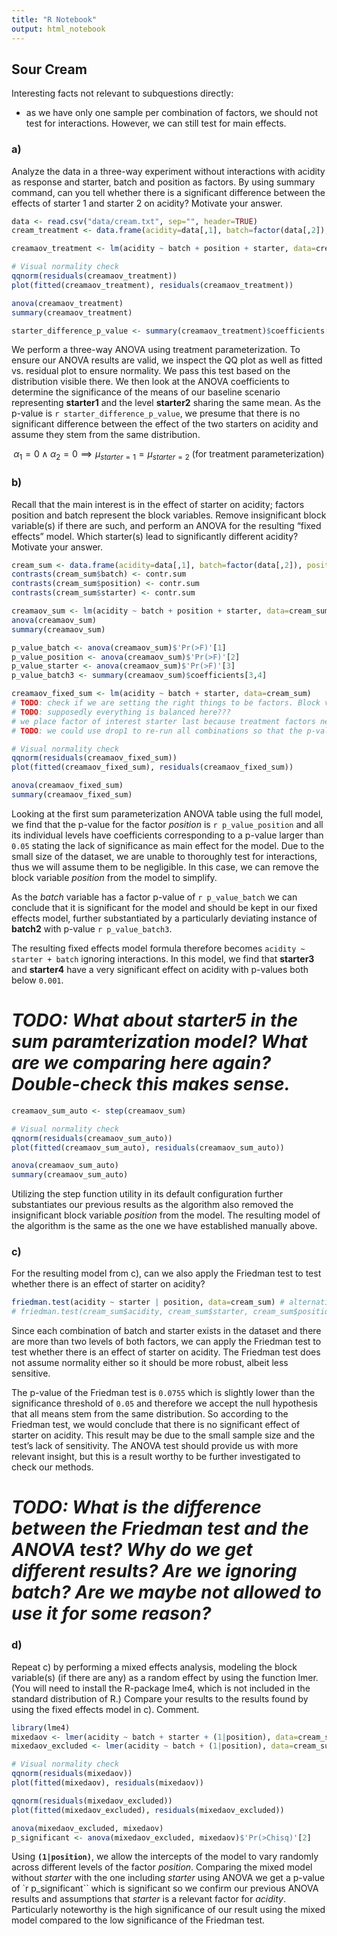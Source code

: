 ```yaml
---
title: "R Notebook"
output: html_notebook
---
```


## Sour Cream

Interesting facts not relevant to subquestions directly:

-   as we have only one sample per combination of factors, we should not test for interactions. However, we can still test for main effects.

### a)

Analyze the data in a three-way experiment without interactions with acidity as response and starter, batch and position as factors. By using summary command, can you tell whether there is a significant difference between the effects of starter 1 and starter 2 on acidity? Motivate your answer.

```r
data <- read.csv("data/cream.txt", sep="", header=TRUE)
cream_treatment <- data.frame(acidity=data[,1], batch=factor(data[,2]), position=factor(data[,3]), starter=factor(data[,4]))

creamaov_treatment <- lm(acidity ~ batch + position + starter, data=cream_treatment)

# Visual normality check
qqnorm(residuals(creamaov_treatment))
plot(fitted(creamaov_treatment), residuals(creamaov_treatment))

anova(creamaov_treatment)
summary(creamaov_treatment)

starter_difference_p_value <- summary(creamaov_treatment)$coefficients[10,4]
```

We perform a three-way ANOVA using treatment parameterization. To ensure our ANOVA results are valid, we inspect the QQ plot as well as fitted vs. residual plot to ensure normality. We pass this test based on the distribution visible there. We then look at the ANOVA coefficients to determine the significance of the means of our baseline scenario representing **starter1** and the level **starter2** sharing the same mean. As the p-value is `r starter_difference_p_value`, we presume that there is no significant difference between the effect of the two starters on acidity and assume they stem from the same distribution.

$$\alpha_{1} = 0 \land \alpha_{2} = 0 \implies \mu_{starter=1}=\mu_{starter=2}  \text{ (for treatment parameterization) }$$

### b)

Recall that the main interest is in the effect of starter on acidity; factors position and batch represent the block variables. Remove insignificant block variable(s) if there are such, and perform an ANOVA for the resulting “fixed effects” model. Which starter(s) lead to significantly different acidity? Motivate your answer.

```r
cream_sum <- data.frame(acidity=data[,1], batch=factor(data[,2]), position=factor(data[,3]), starter=factor(data[,4]))
contrasts(cream_sum$batch) <- contr.sum
contrasts(cream_sum$position) <- contr.sum
contrasts(cream_sum$starter) <- contr.sum

creamaov_sum <- lm(acidity ~ batch + position + starter, data=cream_sum)
anova(creamaov_sum)
summary(creamaov_sum)

p_value_batch <- anova(creamaov_sum)$'Pr(>F)'[1]
p_value_position <- anova(creamaov_sum)$'Pr(>F)'[2]
p_value_starter <- anova(creamaov_sum)$'Pr(>F)'[3]
p_value_batch3 <- summary(creamaov_sum)$coefficients[3,4]
```

```r
creamaov_fixed_sum <- lm(acidity ~ batch + starter, data=cream_sum)
# TODO: check if we are setting the right things to be factors. Block variables shouldn't be set to be factors I think? See Lecture 6 Slide 24
# TODO: supposedly everything is balanced here???
# we place factor of interest starter last because treatment factors needs to come last. That's because the order is important if model is unbalanced (unsure, maybe the case here?) or for 2 continuous factors (not relevant here)
# TODO: we could use drop1 to re-run all combinations so that the p-values will all be right

# Visual normality check
qqnorm(residuals(creamaov_fixed_sum))
plot(fitted(creamaov_fixed_sum), residuals(creamaov_fixed_sum))

anova(creamaov_fixed_sum)
summary(creamaov_fixed_sum)
```
Looking at the first sum parameterization ANOVA table using the full model, we find that the p-value for the factor *position* is `r p_value_position` and all its individual levels have coefficients corresponding to a p-value larger than `0.05` stating the lack of significance as main effect for the model. Due to the small size of the dataset, we are unable to thoroughly test for interactions, thus we will assume them to be negligible. In this case, we can remove the block variable *position* from the model to simplify.

As the *batch* variable has a factor p-value of `r p_value_batch` we can conclude that it is significant for the model and should be kept in our fixed effects model, further substantiated by a particularly deviating instance of **batch2** with p-value `r p_value_batch3`.

The resulting fixed effects model formula therefore becomes `acidity ~ starter + batch` ignoring interactions. In this model, we find that **starter3** and **starter4** have a very significant effect on acidity with p-values both below `0.001`.

# *TODO: What about starter5 in the sum paramterization model? What are we comparing here again? Double-check this makes sense.*

```r
creamaov_sum_auto <- step(creamaov_sum)

# Visual normality check
qqnorm(residuals(creamaov_sum_auto))
plot(fitted(creamaov_sum_auto), residuals(creamaov_sum_auto))

anova(creamaov_sum_auto)
summary(creamaov_sum_auto)
```

Utilizing the step function utility in its default configuration further substantiates our previous results as the algorithm also removed the insignificant block variable *position* from the model. The resulting model of the algorithm is the same as the one we have established manually above.

### c)

For the resulting model from c), can we also apply the Friedman test to test whether there is an effect of starter on acidity?

```r
friedman.test(acidity ~ starter | position, data=cream_sum) # alternative syntax
# friedman.test(cream_sum$acidity, cream_sum$starter, cream_sum$position)
```

Since each combination of batch and starter exists in the dataset and there are more than two levels of both factors, we can apply the Friedman test to test whether there is an effect of starter on acidity. The Friedman test does not assume normality either so it should be more robust, albeit less sensitive.

The p-value of the Friedman test is `0.0755` which is slightly lower than the significance threshold of `0.05` and therefore we accept the null hypothesis that all means stem from the same distribution. So according to the Friedman test, we would conclude that there is no significant effect of starter on acidity. This result may be due to the small sample size and the test's lack of sensitivity. The ANOVA test should provide us with more relevant insight, but this is a result worthy to be further investigated to check our methods.

# *TODO: What is the difference between the Friedman test and the ANOVA test? Why do we get different results? Are we ignoring batch? Are we maybe not allowed to use it for some reason?*

### d)

Repeat c) by performing a mixed effects analysis, modeling the block variable(s) (if there are any) as a random effect by using the function lmer. (You will need to install the R-package lme4, which is not included in the standard distribution of R.) Compare your results to the results found by using the fixed effects model in c). Comment.

```r
library(lme4)
mixedaov <- lmer(acidity ~ batch + starter + (1|position), data=cream_sum)
mixedaov_excluded <- lmer(acidity ~ batch + (1|position), data=cream_sum)

# Visual normality check
qqnorm(residuals(mixedaov))
plot(fitted(mixedaov), residuals(mixedaov))

qqnorm(residuals(mixedaov_excluded))
plot(fitted(mixedaov_excluded), residuals(mixedaov_excluded))

anova(mixedaov_excluded, mixedaov)
p_significant <- anova(mixedaov_excluded, mixedaov)$'Pr(>Chisq)'[2]
```

Using **`(1|position)`**, we allow the intercepts of the model to vary randomly across different levels of the factor *position*. Comparing the mixed model without *starter* with the one including *starter* using ANOVA we get a p-value of `r p_significant`` which is significant so we confirm our previous ANOVA results and assumptions that *starter* is a relevant factor for *acidity*. Particularly noteworthy is the high significance of our result using the mixed model compared to the low significance of the Friedman test.
